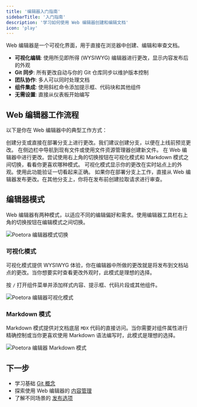 ```yaml
---
title: '编辑器入门指南'
sidebarTitle: '入门指南'
description: '学习如何使用 Web 编辑器创建和编辑文档'
icon: 'play'
---
```


Web 编辑器是一个可视化界面，用于直接在浏览器中创建、编辑和审查文档。

- **可视化编辑**: 使用所见即所得 (WYSIWYG) 编辑器进行更改，显示内容发布后的外观
- **Git 同步**: 所有更改自动与你的 Git 仓库同步以维护版本控制
- **团队协作**: 多人可以同时处理文档
- **组件集成**: 使用斜杠命令添加提示框、代码块和其他组件
- **无需设置**: 直接从仪表板开始编写

## Web 编辑器工作流程

以下是你在 Web 编辑器中的典型工作方式：

<Steps>
  <Step title="选择你的分支">
    创建分支或直接在部署分支上进行更改。我们建议创建分支，以便在上线前预览更改。
  </Step>
  <Step title="打开你的文件">
    在侧边栏中导航到现有文件或使用文件资源管理器创建新文件。
  </Step>
  <Step title="编辑你的内容">
    在 Web
    编辑器中进行更改。尝试使用右上角的切换按钮在可视化模式和
    Markdown 模式之间切换，看看你更喜欢哪种模式。
  </Step>
  <Step title="预览你的更改">
    可视化模式显示你的更改在实时站点上的外观。使用此功能验证一切看起来正确。
  </Step>
  <Step title="发布你的更改">
    如果你在部署分支上工作，直接从 Web
    编辑器发布更改。在其他分支上，你将在发布前创建拉取请求进行审查。
  </Step>
</Steps>

## 编辑器模式

Web 编辑器有两种模式，以适应不同的编辑偏好和需求。使用编辑器工具栏右上角的切换按钮在编辑模式之间切换。

<Frame>
  <img
    src="/images/editor/mode-toggle-light.png"
    alt="Poetora 编辑器模式切换"
  />
</Frame>

### 可视化模式

可视化模式提供 WYSIWYG 体验，你在编辑器中所做的更改就是将发布到文档站点的更改。当你想要实时查看更改外观时，此模式是理想的选择。

按 `/` 打开组件菜单并添加样式内容、提示框、代码片段或其他组件。

<Frame>
  <img
    src="/images/editor/visual-mode-light.png"
    alt="Poetora 编辑器可视化模式"
  />
</Frame>

### Markdown 模式

Markdown 模式提供对文档底层 `MDX` 代码的直接访问。当你需要对组件属性进行精确控制或当你更喜欢使用 Markdown 语法编写时，此模式是理想的选择。

<Frame>
  <img
    src="/images/editor/markdown-mode-light.png"
    alt="Poetora 编辑器 Markdown 模式"
  />
</Frame>

## 下一步

- 学习基础 [Git 概念](/editor/git-concepts)
- 探索使用 Web 编辑器的 [内容管理](/editor/content-management)
- 了解不同场景的 [发布选项](/editor/publishing)
